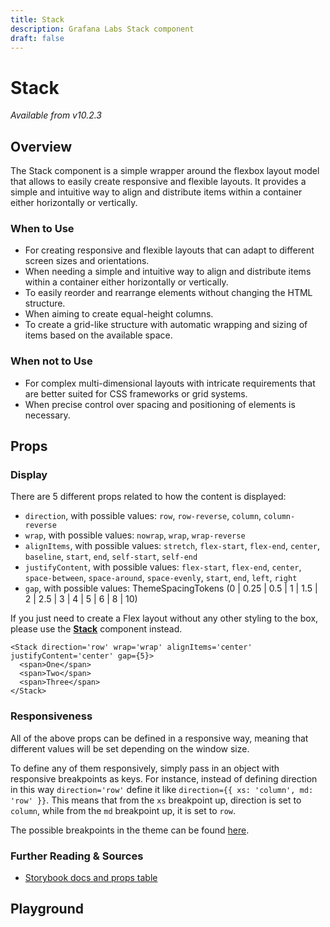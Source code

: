 ```yaml
---
title: Stack
description: Grafana Labs Stack component
draft: false
---
```



# Stack <Badge text='ready' color='green'></Badge> <StorybookLink path='/story/general-layout-stack--basic'/>
_Available from v10.2.3_

## Overview

The Stack component is a simple wrapper around the flexbox layout model that allows to easily create responsive and flexible layouts. It provides a simple and intuitive way to align and distribute items within a container either horizontally or vertically.

### When to Use

- For creating responsive and flexible layouts that can adapt to different screen sizes and orientations.
- When needing a simple and intuitive way to align and distribute items within a container either horizontally or vertically.
- To easily reorder and rearrange elements without changing the HTML structure.
- When aiming to create equal-height columns.
- To create a grid-like structure with automatic wrapping and sizing of items based on the available space.

### When not to Use

- For complex multi-dimensional layouts with intricate requirements that are better suited for CSS frameworks or grid systems.
- When precise control over spacing and positioning of elements is necessary.

## Props

### Display

There are 5 different props related to how the content is displayed:

- `direction`, with possible values: `row`, `row-reverse`, `column`, `column-reverse`
- `wrap`, with possible values: `nowrap`, `wrap`, `wrap-reverse`
- `alignItems`, with possible values: `stretch`, `flex-start`, `flex-end`, `center`, `baseline`, `start`, `end`, `self-start`, `self-end`
- `justifyContent`, with possible values: `flex-start`, `flex-end`, `center`, `space-between`, `space-around`, `space-evenly`, `start`, `end`, `left`, `right`
- `gap`, with possible values: ThemeSpacingTokens (0 | 0.25 | 0.5 | 1 | 1.5 | 2 | 2.5 | 3 | 4 | 5 | 6 | 8 | 10)

If you just need to create a Flex layout without any other styling to the box, please use the **[Stack](/components/primitives/stack)** component instead.

```tsx live
<Stack direction='row' wrap='wrap' alignItems='center' justifyContent='center' gap={5}>
  <span>One</span>
  <span>Two</span>
  <span>Three</span>
</Stack>
```

### Responsiveness

All of the above props can be defined in a responsive way, meaning that different values will be set depending on the window size.

To define any of them responsively, simply pass in an object with responsive breakpoints as keys. For instance, instead of defining direction in this way `direction='row'`
define it like  `direction={{ xs: 'column', md: 'row' }}`.
This means that from the `xs` breakpoint up, direction is set to `column`, while from the `md` breakpoint up, it is set to `row`.

The possible breakpoints in the theme can be found [here](https://github.com/grafana/grafana/blob/main/packages/grafana-data/src/themes/breakpoints.ts#L28).

### Further Reading & Sources

- [Storybook docs and props table](https://developers.grafana.com/ui/canary/index.html?path=/docs/general-layout-stack--docs)

## Playground

<ComponentEmbed path="/story/general-layout-stack--basic" />
